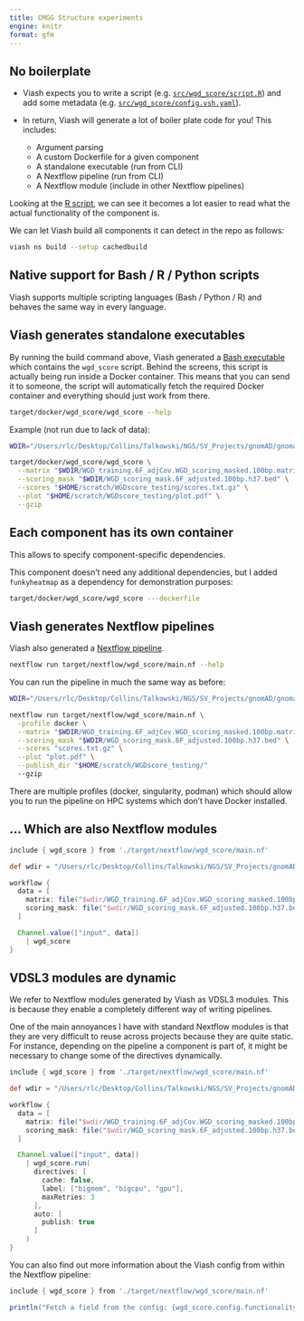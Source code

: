 ```yaml
---
title: CMGG Structure experiments
engine: knitr
format: gfm
---
```


## No boilerplate

* Viash expects you to write a script 
  (e.g. [`src/wgd_score/script.R`](src/wgd_score/script.R))
  and add some metadata 
  (e.g. [`src/wgd_score/config.vsh.yaml`](src/wgd_score/config.vsh.yaml)).

* In return, Viash will generate a lot of boiler plate code for you!
  This includes:
    - Argument parsing
    - A custom Dockerfile for a given component
    - A standalone executable (run from CLI)
    - A Nextflow pipeline (run from CLI)
    - A Nextflow module (include in other Nextflow pipelines)

Looking at the [R script](src/wgd_score/script.R), we can
see it becomes a lot easier to read what the actual functionality of the component is.

We can let Viash build all components it can detect in the repo
as follows:

```bash
viash ns build --setup cachedbuild
```

## Native support for Bash / R / Python scripts

Viash supports multiple scripting languages (Bash / Python / R)
and behaves the same way in every language.

## Viash generates standalone executables

By running the build command above, Viash 
generated a [Bash executable](target/docker/wgd_score/wgd_score)
which contains the `wgd_score` script. 
Behind the screens, this script
is actually being run inside a Docker container.
This means that you can send it to someone, 
the script will automatically fetch the required
Docker container and everything should just work 
from there.

```bash
target/docker/wgd_score/wgd_score --help
```

Example (not run due to lack of data):

```bash
WDIR="/Users/rlc/Desktop/Collins/Talkowski/NGS/SV_Projects/gnomAD/gnomad_analysis/WGD_version2_Dec2017/"

target/docker/wgd_score/wgd_score \
  --matrix "$WDIR/WGD_training.6F_adjCov.WGD_scoring_masked.100bp.matrix.bed.gz" \
  --scoring_mask "$WDIR/WGD_scoring_mask.6F_adjusted.100bp.h37.bed" \
  --scores "$HOME/scratch/WGDscore_testing/scores.txt.gz" \
  --plot "$HOME/scratch/WGDscore_testing/plot.pdf" \
  --gzip
```

## Each component has its own container

This allows to specify component-specific dependencies.

This component doesn't need any additional dependencies,
but I added `funkyheatmap` as a dependency for demonstration
purposes:

```bash
target/docker/wgd_score/wgd_score ---dockerfile
```

## Viash generates Nextflow pipelines

Viash also generated a [Nextflow pipeline](target/nextflow/wgd_score/).

```bash
nextflow run target/nextflow/wgd_score/main.nf --help
```

You can run the pipeline in much the same way as before:
```bash
WDIR="/Users/rlc/Desktop/Collins/Talkowski/NGS/SV_Projects/gnomAD/gnomad_analysis/WGD_version2_Dec2017/"

nextflow run target/nextflow/wgd_score/main.nf \
  -profile docker \
  --matrix "$WDIR/WGD_training.6F_adjCov.WGD_scoring_masked.100bp.matrix.bed.gz" \
  --scoring_mask "$WDIR/WGD_scoring_mask.6F_adjusted.100bp.h37.bed" \
  --scores "scores.txt.gz" \
  --plot "plot.pdf" \
  --publish_dir "$HOME/scratch/WGDscore_testing/"
  --gzip
```

There are multiple profiles (docker, singularity, podman) which 
should allow you to run the pipeline on HPC systems which don't have
Docker installed.

## ... Which are also Nextflow modules

```groovy
include { wgd_score } from './target/nextflow/wgd_score/main.nf'

def wdir = "/Users/rlc/Desktop/Collins/Talkowski/NGS/SV_Projects/gnomAD/gnomad_analysis/WGD_version2_Dec2017/"

workflow {
  data = [
    matrix: file("$wdir/WGD_training.6F_adjCov.WGD_scoring_masked.100bp.matrix.bed.gz"), 
    scoring_mask: file("$wdir/WGD_scoring_mask.6F_adjusted.100bp.h37.bed")
  ]

  Channel.value(["input", data])
    | wgd_score
}
```

## VDSL3 modules are dynamic

We refer to Nextflow modules generated by Viash as VDSL3 
modules. This is because they enable a completely different way
of writing pipelines.

One of the main annoyances I have with standard Nextflow modules
is that they are very difficult to reuse across projects because
they are quite static. For instance, depending on the pipeline 
a component is part of, it might be necessary to change some of
the directives dynamically.


```groovy
include { wgd_score } from './target/nextflow/wgd_score/main.nf'

def wdir = "/Users/rlc/Desktop/Collins/Talkowski/NGS/SV_Projects/gnomAD/gnomad_analysis/WGD_version2_Dec2017/"

workflow {
  data = [
    matrix: file("$wdir/WGD_training.6F_adjCov.WGD_scoring_masked.100bp.matrix.bed.gz"), 
    scoring_mask: file("$wdir/WGD_scoring_mask.6F_adjusted.100bp.h37.bed")
  ]

  Channel.value(["input", data])
    | wgd_score.run(
      directives: [
        cache: false,
        label: ["bigmem", "bigcpu", "gpu"],
        maxRetries: 3
      ],
      auto: [
        publish: true
      ]
    )
}
```

You can also find out more information about the Viash config 
from within the Nextflow pipeline:


```groovy
include { wgd_score } from './target/nextflow/wgd_score/main.nf'

println("Fetch a field from the config: {wgd_score.config.functionality.name}")
```